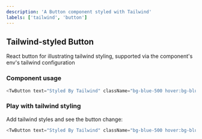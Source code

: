```yaml
---
description: 'A Button component styled with Tailwind'
labels: ['tailwind', 'button']
---
```



## Tailwind-styled Button 

React button for illustrating tailwind styling, supported via the component's env's tailwind configuration

### Component usage
```js
<TwButton text="Styled By Tailwind" className="bg-blue-500 hover:bg-blue-700 text-white font-bold py-2 px-4 rounded p-20"/>
```

### Play with tailwind styling

Add tailwind styles and see the button change:
```js live
<TwButton text="Styled By Tailwind" className="bg-blue-500 hover:bg-blue-700 text-white font-bold py-2 px-4 rounded p-20"/>
```
